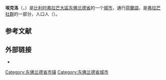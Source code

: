 {{noteTA|G1=比利时地名}}
{{Infobox Belgium municipality
|name             = 埃克洛
|native_name      = Eeklo
|type             = {{BEL}}[[比利时城市列表|城市]]
|picture          = Town hall and belfry of Eeklo (DSCF0141).jpg
|picture-legend   = 市政厅与钟楼
|map              = Eeklo East-Flanders Belgium Map.svg
|map-legend       = 埃克洛在[[东佛兰德省|东佛兰德省]]的位置
|arms             = Blason ville be Eeklo.svg
|flag             = Eekloo vlag.svg
|region           = {{BE-REG-FLE}}
|community        = {{BE-NL}}
|province         = {{BE-PROV-OV}}
|arrondissement   = [[埃克洛區|埃克洛區]]
|nis              = 43005
|pyramid-date     = 01/01/2006
|0-19=20.44
|20-64=59.61
|65=19.96
|foreigners       = 2.01
|foreigners-date  = 01/07/2005
|mayor            = Luc Vandevelde (SMS Eeklo)
|majority         = SMS EEklo, [[开放弗拉芒自由民主党|Open VLD]], [[綠黨_(比利時)|Groen]]
|postal-codes     = 9900
|telephone-area   = 09
|web              = [http://www.eeklo.be/ www.eeklo.be]
|coordinates      = {{coord|51|11|N|03|33|E|region:BE|display=inline,title}}
}}
'''埃克洛'''（{{lang-nl|Eeklo}}，{{IPA-nl|ˈeːkloː|-|Nl-Eeklo.ogg}}）是[[比利时|比利时]][[弗拉芒大區|弗拉芒大區]][[东佛兰德省|东佛兰德省]]的一个[[比利时城市列表|城市]]，通行[[荷蘭語|荷蘭語]]，是[[弗拉芒社群|弗拉芒社群]]的一部分，人口{{wikidata|property|normal+|P1082}}人（{{wikidata|qualifier|P1082|P585}}）。

== 参考文献 ==
{{Reflist}}

==外部链接==
* {{Commons category-inline|Eeklo}}

{{东佛兰德省市镇}}
{{Authority control}}
{{DEFAULTSORT:Eeklo}}
[[Category:东佛兰德省市镇|Category:东佛兰德省市镇]]
[[Category:东佛兰德省城市|Category:东佛兰德省城市]]
{{EastFlanders-geo-stub}}
